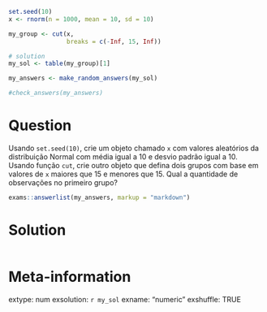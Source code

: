 ```r
set.seed(10)
x <- rnorm(n = 1000, mean = 10, sd = 10)

my_group <- cut(x, 
                breaks = c(-Inf, 15, Inf))

# solution
my_sol <- table(my_group)[1]
```

```r
my_answers <- make_random_answers(my_sol)

#check_answers(my_answers)
```

Question
========

Usando `set.seed(10)`, crie um objeto chamado `x` com valores aleatórios da distribuição Normal com média igual a 10 e desvio padrão igual a 10. Usando função `cut`, crie outro objeto que defina dois grupos com base em valores de `x` maiores que 15 e menores que 15. Qual a quantidade de observações no primeiro grupo?


```r
exams::answerlist(my_answers, markup = "markdown")
```

Solution
================

```r
```


Meta-information
================
extype: num
exsolution: `r my_sol`
exname: "numeric "
exshuffle: TRUE

